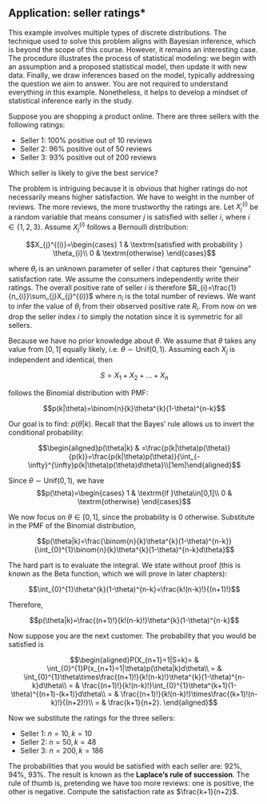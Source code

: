 ## Application: seller ratings\*

This example involves multiple types of discrete distributions. The
technique used to solve this problem aligns with Bayesian inference,
which is beyond the scope of this course. However, it remains an
interesting case. The procedure illustrates the process of statistical
modeling: we begin with an assumption and a proposed statistical model,
then update it with new data. Finally, we draw inferences based on the
model, typically addressing the question we aim to answer. You are not
required to understand everything in this example. Nonetheless, it helps
to develop a mindset of statistical inference early in the study.

Suppose you are shopping a product online. There are three sellers with
the following ratings:

-   Seller 1: 100% positive out of 10 reviews
-   Seller 2: 96% positive out of 50 reviews
-   Seller 3: 93% positive out of 200 reviews

Which seller is likely to give the best service?

The problem is intriguing because it is obvious that higher ratings do
not necessarily means higher satisfaction. We have to weight in the
number of reviews. The more reviews, the more trustworthy the ratings
are. Let $X_{j}^{(i)}$ be a random variable that means consumer $j$ is
satisfied with seller $i$, where $i\in\left\{ 1,2,3\right\}$. Assume
$X_{j}^{(i)}$ follows a Bernoulli distribution:

$$X_{j}^{(i)}=\begin{cases}
1 & \textrm{satisfied with probability } \theta_{i}\\
0 & \textrm{otherwise}
\end{cases}$$

where $\theta_{i}$ is an unknown parameter of seller $i$ that captures
their "genuine" satisfaction rate. We assume the consumers independently
write their ratings. The overall positive rate of seller $i$ is
therefore $R_{i}=\frac{1}{n_{i}}\sum_{j}X_{j}^{(i)}$ where $n_{i}$ is
the total number of reviews. We want to infer the value of $\theta_{i}$
from their observed positive rate $R_{i}$. From now on we drop the
seller index $i$ to simply the notation since it is symmetric for all
sellers.

Because we have no prior knowledge about $\theta$. We assume that
$\theta$ takes any value from $[0,1]$ equally likely, i.e.
$\theta\sim\textrm{Unif}(0,1)$. Assuming each $X_{j}$ is independent and
identical, then

$$S=X_{1}+X_{2}+\dots+X_{n}$$

follows the Binomial distribution with PMF:

$$p(k|\theta)=\binom{n}{k}\theta^{k}(1-\theta)^{n-k}$$

Our goal is to find: $p(\theta|k)$. Recall that the Bayes' rule allows
us to invert the conditional probability:

$$\begin{aligned}p(\theta|k) & =\frac{p(k|\theta)p(\theta)}{p(k)}=\frac{p(k|\theta)p(\theta)}{\int_{-\infty}^{\infty}p(k|\theta)p(\theta)d\theta}\\[1em]\end{aligned}$$

Since $\theta\sim\textrm{Unif}(0,1)$, we have $$p(\theta)=\begin{cases}
1 & \textrm{if }\theta\in[0,1]\\
0 & \textrm{otherwise}
\end{cases}$$

We now focus on $\theta\in[0,1]$, since the probability is $0$
otherwise. Substitute in the PMF of the Binomial distribution,

$$p(\theta|k)=\frac{\binom{n}{k}\theta^{k}(1-\theta)^{n-k}}{\int_{0}^{1}\binom{n}{k}\theta^{k}(1-\theta)^{n-k}d\theta}$$

The hard part is to evaluate the integral. We state without proof (this
is known as the Beta function, which we will prove in later chapters):

$$\int_{0}^{1}\theta^{k}(1-\theta)^{n-k}=\frac{k!(n-k)!}{(n+1)!}$$

Therefore,

$$p(\theta|k)=\frac{(n+1)!}{k!(n-k)!}\theta^{k}(1-\theta)^{n-k}$$

Now suppose you are the next customer. The probability that you would be
satisfied is

$$\begin{aligned}P(X_{n+1}=1|S=k)= & \int_{0}^{1}P(x_{n+1}=1|\theta)p(\theta|k)d\theta\\
= & \int_{0}^{1}\theta\times\frac{(n+1)!}{k!(n-k)!}\theta^{k}(1-\theta)^{n-k}d\theta\\
= & \frac{(n+1)!}{k!(n-k)!}\int_{0}^{1}\theta^{k+1}(1-\theta)^{(n+1)-(k+1)}d\theta\\
= & \frac{(n+1)!}{k!(n-k)!}\times\frac{(k+1)!(n-k)!}{(n+2)!}\\
= & \frac{k+1}{n+2}.
\end{aligned}$$

Now we substitute the ratings for the three sellers:

-   Seller 1: $n=10,k=10$
-   Seller 2: $n=50,k=48$
-   Seller 3: $n=200,k=186$

The probabilities that you would be satisfied with each seller are: 92%,
94%, 93%. The result is known as the **Laplace's rule of succession**.
The rule of thumb is, pretending we have too more reviews: one is
positive, the other is negative. Compute the satisfaction rate as
$\frac{k+1}{n+2}$.

